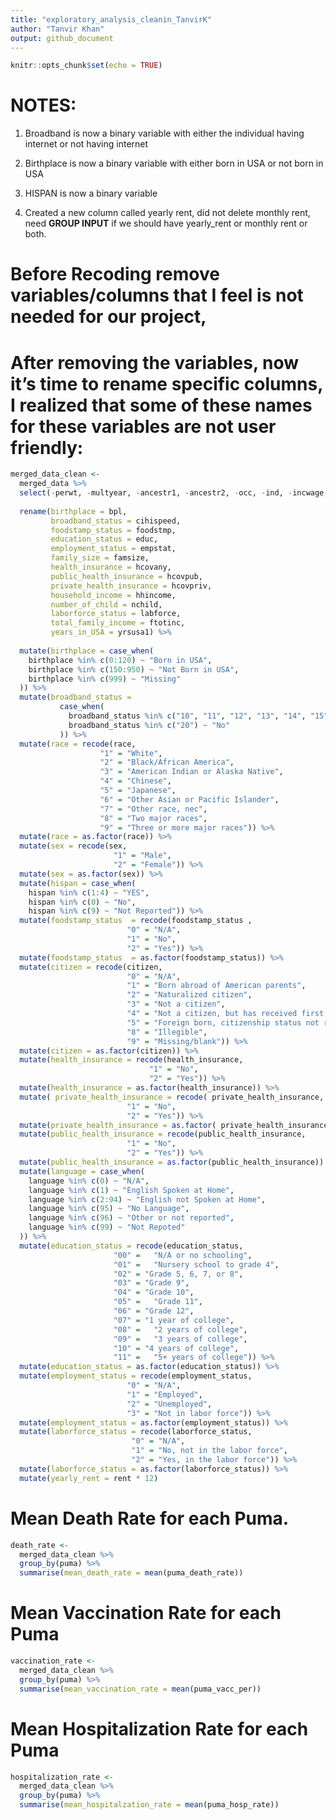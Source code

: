 ```yaml
---
title: "exploratory_analysis_cleanin_TanvirK"
author: "Tanvir Khan" 
output: github_document
---
```



```r
knitr::opts_chunk$set(echo = TRUE)
```

# NOTES:
1. Broadband is now a binary variable with either the individual having internet or not having internet 

2. Birthplace is now a binary variable with either born in USA or not born in USA 

3. HISPAN is now a binary variable

2. Created a new column called yearly rent, did not delete monthly rent, need **GROUP INPUT** if we should have yearly_rent or monthly rent or both. 

# Before Recoding remove variables/columns that I feel is not needed for our project, 

# After removing the variables, now it's time to rename specific columns, I realized that some of these names for these variables are not user friendly:

```r
merged_data_clean <- 
  merged_data %>%
  select(-perwt, -multyear, -ancestr1, -ancestr2, -occ, -ind, -incwage, -incwelfr, -poverty, -occscore, -pwpuma00, -tranwork, -inctot) %>%
  
  rename(birthplace = bpl, 
         broadband_status = cihispeed, 
         foodstamp_status = foodstmp,
         education_status = educ,
         employment_status = empstat,
         family_size = famsize, 
         health_insurance = hcovany,
         public_health_insurance = hcovpub, 
         private_health_insurance = hcovpriv, 
         household_income = hhincome, 
         number_of_child = nchild, 
         laborforce_status = labforce,
         total_family_income = ftotinc, 
         years_in_USA = yrsusa1) %>%
  
  mutate(birthplace = case_when(
    birthplace %in% c(0:120) ~ "Born in USA",
    birthplace %in% c(150:950) ~ "Not Born in USA", 
    birthplace %in% c(999) ~ "Missing"
  )) %>% 
  mutate(broadband_status = 
           case_when(
             broadband_status %in% c("10", "11", "12", "13", "14", "15", "16", "17") ~ "Yes",
             broadband_status %in% c("20") ~ "No"
           )) %>% 
  mutate(race = recode(race, 
                    "1" = "White",
                    "2" = "Black/African America",
                    "3" = "American Indian or Alaska Native",
                    "4" = "Chinese",
                    "5" = "Japanese",
                    "6" = "Other Asian or Pacific Islander",
                    "7" = "Other race, nec",
                    "8" = "Two major races", 
                    "9" = "Three or more major races")) %>%
  mutate(race = as.factor(race)) %>% 
  mutate(sex = recode(sex,
                       "1" = "Male",
                       "2" = "Female")) %>%
  mutate(sex = as.factor(sex)) %>%
  mutate(hispan = case_when(
    hispan %in% c(1:4) ~ "YES",
    hispan %in% c(0) ~ "No",
    hispan %in% c(9) ~ "Not Reported")) %>%
  mutate(foodstamp_status  = recode(foodstamp_status ,
                          "0" = "N/A",
                          "1" = "No",
                          "2" = "Yes")) %>%
  mutate(foodstamp_status  = as.factor(foodstamp_status)) %>% 
  mutate(citizen = recode(citizen,
                          "0" = "N/A",
                          "1" = "Born abroad of American parents",
                          "2" = "Naturalized citizen",
                          "3" = "Not a citizen",
                          "4" = "Not a citizen, but has received first papers",
                          "5" = "Foreign born, citizenship status not reported",
                          "8" = "Illegible",
                          "9" = "Missing/blank")) %>%
  mutate(citizen = as.factor(citizen)) %>% 
  mutate(health_insurance = recode(health_insurance,
                               "1" = "No",
                               "2" = "Yes")) %>%
  mutate(health_insurance = as.factor(health_insurance)) %>% 
  mutate( private_health_insurance = recode( private_health_insurance,
                          "1" = "No",
                          "2" = "Yes")) %>% 
  mutate(private_health_insurance = as.factor( private_health_insurance)) %>% 
  mutate(public_health_insurance = recode(public_health_insurance,
                          "1" = "No",
                          "2" = "Yes")) %>% 
  mutate(public_health_insurance = as.factor(public_health_insurance)) %>% 
  mutate(language = case_when(
    language %in% c(0) ~ "N/A", 
    language %in% c(1) ~ "English Spoken at Home",
    language %in% c(2:94) ~ "English not Spoken at Home",
    language %in% c(95) ~ "No Language",
    language %in% c(96) ~ "Other or not reported", 
    language %in% c(99) ~ "Not Repoted"
  )) %>% 
  mutate(education_status = recode(education_status,
                       "00" =	"N/A or no schooling",
                       "01" =	"Nursery school to grade 4",
                       "02" = "Grade 5, 6, 7, or 8",
                       "03" = "Grade 9",
                       "04" = "Grade 10",
                       "05" =	"Grade 11",
                       "06"	= "Grade 12",
                       "07" = "1 year of college",
                       "08" =	"2 years of college", 
                       "09" =	"3 years of college",
                       "10"	= "4 years of college", 
                       "11" =	"5+ years of college")) %>% 
  mutate(education_status = as.factor(education_status)) %>% 
  mutate(employment_status = recode(employment_status,
                          "0" = "N/A",
                          "1" = "Employed",
                          "2" = "Unemployed",
                          "3" = "Not in labor force")) %>%
  mutate(employment_status = as.factor(employment_status)) %>% 
  mutate(laborforce_status = recode(laborforce_status,
                           "0" = "N/A",
                           "1" = "No, not in the labor force",
                           "2" = "Yes, in the labor force")) %>%
  mutate(laborforce_status = as.factor(laborforce_status)) %>%
  mutate(yearly_rent = rent * 12)
```


# Mean Death Rate for each Puma. 
```r
death_rate <-
  merged_data_clean %>%
  group_by(puma) %>%
  summarise(mean_death_rate = mean(puma_death_rate))
```

# Mean Vaccination Rate for each Puma
```r
vaccination_rate <-
  merged_data_clean %>%
  group_by(puma) %>%
  summarise(mean_vaccination_rate = mean(puma_vacc_per))
```

# Mean Hospitalization Rate for each Puma
```r
hospitalization_rate <-
  merged_data_clean %>%
  group_by(puma) %>%
  summarise(mean_hospitalzation_rate = mean(puma_hosp_rate))
```

